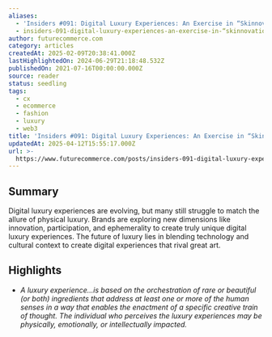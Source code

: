 ```yaml
---
aliases:
  - 'Insiders #091: Digital Luxury Experiences: An Exercise in “Skinnovation”'
  - insiders-091-digital-luxury-experiences-an-exercise-in-“skinnovation”
author: futurecommerce.com
category: articles
createdAt: 2025-02-09T20:38:41.000Z
lastHighlightedOn: 2024-06-29T21:18:48.532Z
publishedOn: 2021-07-16T00:00:00.000Z
source: reader
status: seedling
tags:
  - cx
  - ecommerce
  - fashion
  - luxury
  - web3
title: 'Insiders #091: Digital Luxury Experiences: An Exercise in “Skinnovation”'
updatedAt: 2025-04-12T15:55:17.000Z
url: >-
  https://www.futurecommerce.com/posts/insiders-091-digital-luxury-experiences-an-exercise-in-skinnovation
---
```

## Summary

Digital luxury experiences are evolving, but many still struggle to match the allure of physical luxury. Brands are exploring new dimensions like innovation, participation, and ephemerality to create truly unique digital luxury experiences. The future of luxury lies in blending technology and cultural context to create digital experiences that rival great art.

## Highlights

- *A luxury experience…is based on the orchestration of rare or beautiful (or both) ingredients that address at least one or more of the human senses in a way that enables the enactment of a specific creative train of thought.
  The individual who perceives the luxury experiences may be physically, emotionally, or intellectually impacted.*‍
